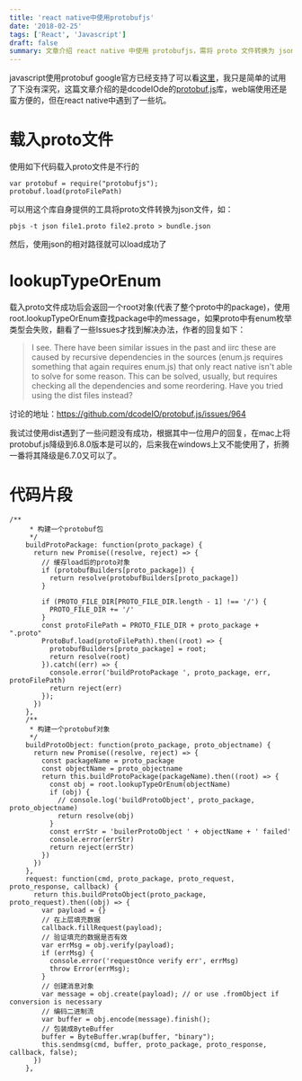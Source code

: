 ```yaml
---
title: 'react native中使用protobufjs'
date: '2018-02-25'
tags: ['React', 'Javascript']
draft: false
summary: 文章介绍 react native 中使用 protobufjs，需将 proto 文件转换为 json 载入，注意 lookupTypeOrEnum 查找 message 时 proto 中 enum 枚举类型会失败，还提到在不同系统降级 protobuf.js 版本的情况及相关代码片段。 
---
```


javascript使用protobuf google官方已经支持了可以看[这里](https://github.com/google/protobuf/tree/master/js)，我只是简单的试用了下没有深究，这篇文章介绍的是dcodeIOde的[protobuf.js](https://github.com/dcodeIO/protobuf.js)库，web端使用还是蛮方便的，但在react native中遇到了一些坑。

# 载入proto文件
使用如下代码载入proto文件是不行的
```
var protobuf = require("protobufjs");
protobuf.load(protoFilePath)
```

可以用这个库自身提供的工具将proto文件转换为json文件，如：
```
pbjs -t json file1.proto file2.proto > bundle.json
```
然后，使用json的相对路径就可以load成功了

# lookupTypeOrEnum
载入proto文件成功后会返回一个root对象(代表了整个proto中的package)，使用root.lookupTypeOrEnum查找package中的message，如果proto中有enum枚举类型会失败，翻看了一些Issues才找到解决办法，作者的回复如下：
> I see. There have been similar issues in the past and iirc these are caused by recursive dependencies in the sources (enum.js requires something that again requires enum.js) that only react native isn't able to solve for some reason. This can be solved, usually, but requires checking all the dependencies and some reordering. Have you tried using the dist files instead?

讨论的地址：https://github.com/dcodeIO/protobuf.js/issues/964


我试过使用dist遇到了一些问题没有成功，根据其中一位用户的回复，在mac上将protobuf.js降级到6.8.0版本是可以的，后来我在windows上又不能使用了，折腾一番将其降级是6.7.0又可以了。

# 代码片段
```
/**
     * 构建一个protobuf包
     */
    buildProtoPackage: function(proto_package) {
      return new Promise((resolve, reject) => {
        // 缓存load后的proto对象
        if (protobufBuilders[proto_package]) {
          return resolve(protobufBuilders[proto_package])
        }

        if (PROTO_FILE_DIR[PROTO_FILE_DIR.length - 1] !== '/') {
          PROTO_FILE_DIR += '/'
        }
        const protoFilePath = PROTO_FILE_DIR + proto_package + ".proto"
        ProtoBuf.load(protoFilePath).then((root) => {
          protobufBuilders[proto_package] = root;
          return resolve(root)
        }).catch((err) => {
          console.error('buildProtoPackage ', proto_package, err, protoFilePath)
          return reject(err)
        });
      })
    },
    /**
     * 构建一个protobuf对象
     */
    buildProtoObject: function(proto_package, proto_objectname) {
      return new Promise((resolve, reject) => {
        const packageName = proto_package
        const objectName = proto_objectname
        return this.buildProtoPackage(packageName).then((root) => {
          const obj = root.lookupTypeOrEnum(objectName)
          if (obj) {
            // console.log('buildProtoObject', proto_package, proto_objectname)
            return resolve(obj)
          }
          const errStr = 'builerProtoObject ' + objectName + ' failed'
          console.error(errStr)
          return reject(errStr)
        })
      })
    },
    request: function(cmd, proto_package, proto_request, proto_response, callback) {
      return this.buildProtoObject(proto_package, proto_request).then((obj) => {
        var payload = {}
        // 在上层填充数据
        callback.fillRequest(payload);
        // 验证填充的数据是否有效
        var errMsg = obj.verify(payload);
        if (errMsg) {
          console.error('requestOnce verify err', errMsg)
          throw Error(errMsg);
        }
        // 创建消息对象
        var message = obj.create(payload); // or use .fromObject if conversion is necessary
        // 编码二进制流
        var buffer = obj.encode(message).finish();
        // 包装成ByteBuffer
        buffer = ByteBuffer.wrap(buffer, "binary");
        this.sendmsg(cmd, buffer, proto_package, proto_response, callback, false);
      })
    },
```
